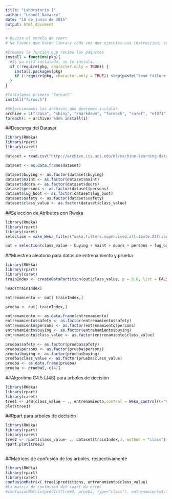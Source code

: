 ```yaml
---
title: "Laboratorio 1"
author: "Leonel Navarro"
date: "18 de junio de 2015"
output: html_document
---
```

```r
# Revisa el modelo de rpart
# No tienes que hacer library cada vez que ejecutes una instruccion, con una basta.
```


```r



#Creamos la función que recibe los paquetes
install = function(pkg){
  #Si ya está instalado, no lo instala.
  if (!require(pkg, character.only = TRUE)) {
    install.packages(pkg)
    if (!require(pkg, character.only = TRUE)) stop(paste("load failure:", pkg))
  }
}

#Instalamos primero "foreach"
install("foreach")

#Seleccionamos los archivos que queremos instalar
archive = c("rJava", "shiny", "rmarkdown", "foreach", "caret", "e1071", "rpart", "tree", "RWeka", "C50","rpart.plot")
foreach(i = archive) %do% install(i)
```

##Descarga del Dataset
```r
library(RWeka)
library(rpart)
library(caret)

dataset = read.csv("http://archive.ics.uci.edu/ml/machine-learning-databases/car/car.data", col.names = c("buying","maint","doors","persons","lug_boot","safety","class_value"),header=TRUE)

dataset <- as.data.frame(dataset)

dataset$buying <- as.factor(dataset$buying)
dataset$maint <- as.factor(dataset$maint)
dataset$doors <- as.factor(dataset$doors)
dataset$persons <- as.factor(dataset$persons)
dataset$lug_boot <- as.factor(dataset$lug_boot)
dataset$safety <- as.factor(dataset$safety)
dataset$class_value <- as.factor(dataset$class_value)

```

##Selección de Atributos con Rweka
```r
library(RWeka)
library(rpart)
library(caret)
selection = make_Weka_filter("weka.filters.supervised.attribute.AttributeSelection")

out = selection(class_value ~ buying + maint + doors + persons + lug_boot + safety, dataset, control = Weka_control(E= "weka.attributeSelection.GainRatioAttributeEval ", S= "weka.attributeSelection.Ranker -T -1.7976931348623157E308 -N 3"))
```

##Muestreo aleatorio para datos de entrenamiento y prueba
```r
library(RWeka)
library(rpart)
library(caret)
trainIndex <- createDataPartition(out$class_value, p = 0.8, list = FALSE,times = 1)

head(trainIndex)

entrenamiento <- out[ trainIndex,]

prueba <- out[-trainIndex,]

entrenamiento <- as.data.frame(entrenamiento)
entrenamiento$safety <- as.factor(entrenamiento$safety)
entrenamiento$persons <- as.factor(entrenamiento$persons)
entrenamiento$buying <- as.factor(entrenamiento$buying)
entrenamiento$class_value <- as.factor(entrenamiento$class_value)

prueba$safety <- as.factor(prueba$safety)
prueba$persons <- as.factor(prueba$persons)
prueba$buying <- as.factor(prueba$buying)
prueba$class_value <- as.factor(prueba$class_value)
prueba <- as.data.frame(prueba)
prueba <- prueba[,-c(4)]
```


##Algoritmo C4.5 (J48) para arboles de decisión
```r
library(RWeka)
library(rpart)
library(caret)
tree1 <- J48(class_value ~ ., entrenamiento,control = Weka_control(C="0.15", M="20"))
plot(tree1)

```

##Rpart para arboles de decisión
```r
library(RWeka)
library(rpart)
library(caret)
tree2 <- rpart(class_value~ ., dataset[trainIndex,], method = "class")
rpart.plot(tree2)



```

##Matrices de confusión de los arboles, respectivamente
```r
library(RWeka)
library(rpart)
library(caret)
confusionMatrix( tree1$predictions, entrenamiento$class_value)
#La matriz de confusión del rpart da error
#confusionMatrix(predict(tree2, prueba, type="class"), entrenamiento$class_value)

```


